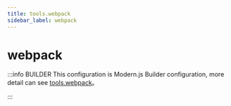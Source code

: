 ```yaml
---
title: tools.webpack
sidebar_label: webpack
---
```

# webpack

:::info BUILDER
This configuration is Modern.js Builder configuration, more detail can see [tools.webpack](https://modernjs.dev/builder/en/api/config-tools.html#tools-webpack)。

:::


<Main />
